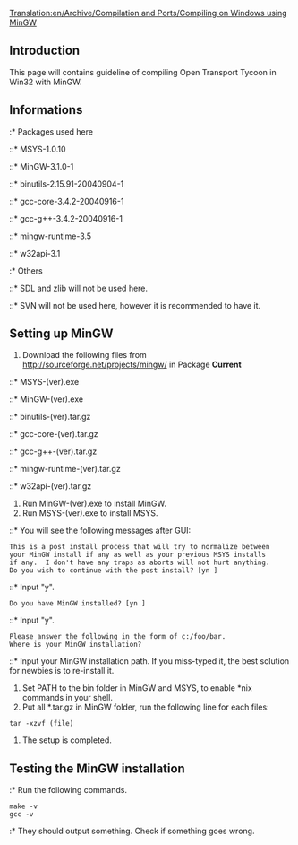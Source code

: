 [[Translation:en/Archive/Compilation and Ports/Compiling on Windows using MinGW]]
==Introduction==
This page will contains guideline of compiling Open Transport Tycoon in Win32 with MinGW.
==Informations==
:* Packages used here
::* MSYS-1.0.10
::* MinGW-3.1.0-1
::* binutils-2.15.91-20040904-1
::* gcc-core-3.4.2-20040916-1
::* gcc-g++-3.4.2-20040916-1
::* mingw-runtime-3.5
::* w32api-3.1
:* Others
::* SDL and zlib will not be used here.
::* SVN will not be used here, however it is recommended to have it.
==Setting up MinGW==
# Download the following files from http://sourceforge.net/projects/mingw/ in Package '''Current'''
::* MSYS-(ver).exe
::* MinGW-(ver).exe
::* binutils-(ver).tar.gz
::* gcc-core-(ver).tar.gz
::* gcc-g++-(ver).tar.gz
::* mingw-runtime-(ver).tar.gz
::* w32api-(ver).tar.gz
# Run MinGW-(ver).exe to install MinGW.
# Run MSYS-(ver).exe to install MSYS.
::* You will see the following messages after GUI:
<pre>This is a post install process that will try to normalize between
your MinGW install if any as well as your previous MSYS installs
if any.  I don't have any traps as aborts will not hurt anything.
Do you wish to continue with the post install? [yn ]</pre>
::* Input "y".
<pre>Do you have MinGW installed? [yn ]</pre>
::* Input "y".
<pre>Please answer the following in the form of c:/foo/bar.
Where is your MinGW installation?</pre>
::* Input your MinGW installation path.  If you miss-typed it, the best solution for newbies is to re-install it.
# Set PATH to the bin folder in MinGW and MSYS, to enable *nix commands in your shell.
# Put all *.tar.gz in MinGW folder, run the following line for each files:
<pre>tar -xzvf (file)</pre>
# The setup is completed.
==Testing the MinGW installation==
:* Run the following commands.
<pre>make -v
gcc -v</pre>
:* They should output something.  Check if something goes wrong.